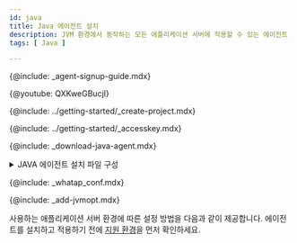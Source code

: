 ```yaml
---
id: java
title: Java 에이전트 설치
description: JVM 환경에서 동작하는 모든 애플리케이션 서버에 적용할 수 있는 에이전트 설치 방법을 확인하세요.
tags: [ Java ]

---
```



{@include: _agent-signup-guide.mdx}

{@youtube: QXKweGBucjI}

{@include: ../getting-started/_create-project.mdx}

{@include: ../getting-started/_accesskey.mdx}

{@include: _download-java-agent.mdx}

<details>
<summary>JAVA 에이전트 설치 파일 구성</summary>

Java 에이전트 파일은 애플리케이션 모니터링에 필요한 정보를 추출해 와탭 수집 서버로 전달하는 트레이서와 트레이서가 데이터를 보낼 수 있도록 돕는 요소로 구성되어 있습니다.

* *whatap.conf*  
    모니터링 에이전트의 설정 정보, 프로젝트 액세스 키, 와탭 데이터 수집 서버의 IP 정보 등을 저장하는 설정 파일입니다. 자세한 내용은 [다음 문서](../apm/java-set-agent)를 참조하세요.

* *paramkey.txt*  
    화면 상에서 각종 변수를 확인할 때 필요한 파일입니다.

* *ping.sh(bat)*  
    현재 설정한 프로젝트 액세스 키, 와탭 데이터 수집 서버로 통신을 시도해 설정이나 네트워크 이슈가 있는지 확인하기 위한 스크립트(배치) 파일입니다.

* *proxy.sh(bat)*  
    *whatap.agent.proxy-```X.Y.Z```.jar* 파일을 시작하기 위한 스크립트(배치) 파일입니다.

* *resmon.sh(bat)*  
    CPU, Memory, Disk 정보를 정상 수집하는지 확인하기 위한 스크립트(배치) 파일입니다.

* *whatap-logsink-lz4-```X.Y.Z```.jar*  
    애플리케이션 서버의 log 정보를 수집하기 위한 plugin 형식의 파일입니다.

* *whatap.agent-```X.Y.Z```.jar*
    애플리케이션 서버의 각종 모니터링 정보를 수집 및 수집 서버에 전송하는 모니터링 에이전트 파일입니다.

* *whatap.agent.proxy-```X.Y.Z```.jar*  
    애플리케이션 서버가 동작하는 서버에서 WhaTap 측 수집 서버에 직접 연결이 불가한 경우, 그 사이의 Proxy 서버(경유 서버)에서 경유 역할을 하는 애플리케이션입니다.

* *logs/whatap-```yyyymmdd```.log*  
    모니터링 에이전트에서 출력하는 로그 파일입니다.

</details>

{@include: _whatap_conf.mdx}

{@include: _add-jvmopt.mdx}

사용하는 애플리케이션 서버 환경에 따른 설정 방법을 다음과 같이 제공합니다. 에이전트를 설치하고 적용하기 전에 [지원 환경](java-supported-spec)을 먼저 확인하세요.

<DocCardList/>